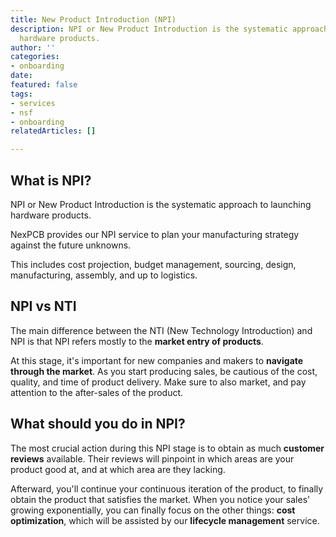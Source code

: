 ```yaml
---
title: New Product Introduction (NPI)
description: NPI or New Product Introduction is the systematic approach to launching
  hardware products.
author: ''
categories:
- onboarding
date: 
featured: false
tags:
- services
- nsf
- onboarding
relatedArticles: []

---
```

## What is NPI?

NPI or New Product Introduction is the systematic approach to launching hardware products.

NexPCB provides our NPI service to plan your manufacturing strategy against the future unknowns.

This includes cost projection, budget management, sourcing, design, manufacturing, assembly, and up to logistics.

 

## NPI vs NTI

The main difference between the NTI (New Technology Introduction) and NPI is that NPI refers mostly to the **market entry of products**.

At this stage, it's important for new companies and makers to **navigate through the market**. As you start producing sales, be cautious of the cost, quality, and time of product delivery. Make sure to also market, and pay attention to the after-sales of the product.

 

## What should you do in NPI?

The most crucial action during this NPI stage is to obtain as much **customer reviews** available. Their reviews will pinpoint in which areas are your product good at, and at which area are they lacking.

Afterward, you'll continue your continuous iteration of the product, to finally obtain the product that satisfies the market. When you notice your sales' growing exponentially, you can finally focus on the other things: **cost optimization**, which will be assisted by our **lifecycle management** service.